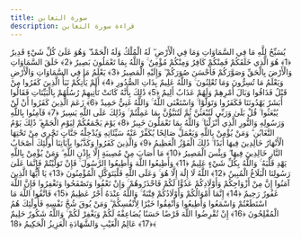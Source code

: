 ```yaml
---
title: سورة التغابن
description: قراءة سورة التغابن
---
```


يُسَبِّحُ لِلَّهِ مَا فِي السَّمَاوَاتِ وَمَا فِي الْأَرْضِ ۖ لَهُ الْمُلْكُ وَلَهُ الْحَمْدُ ۖ وَهُوَ عَلَىٰ كُلِّ شَيْءٍ قَدِيرٌ ﴿1﴾ هُوَ الَّذِي خَلَقَكُمْ فَمِنْكُمْ كَافِرٌ وَمِنْكُمْ مُؤْمِنٌ ۚ وَاللَّهُ بِمَا تَعْمَلُونَ بَصِيرٌ ﴿2﴾ خَلَقَ السَّمَاوَاتِ وَالْأَرْضَ بِالْحَقِّ وَصَوَّرَكُمْ فَأَحْسَنَ صُوَرَكُمْ ۖ وَإِلَيْهِ الْمَصِيرُ ﴿3﴾ يَعْلَمُ مَا فِي السَّمَاوَاتِ وَالْأَرْضِ وَيَعْلَمُ مَا تُسِرُّونَ وَمَا تُعْلِنُونَ ۚ وَاللَّهُ عَلِيمٌ بِذَاتِ الصُّدُورِ ﴿4﴾ أَلَمْ يَأْتِكُمْ نَبَأُ الَّذِينَ كَفَرُوا مِنْ قَبْلُ فَذَاقُوا وَبَالَ أَمْرِهِمْ وَلَهُمْ عَذَابٌ أَلِيمٌ ﴿5﴾ ذَٰلِكَ بِأَنَّهُ كَانَتْ تَأْتِيهِمْ رُسُلُهُمْ بِالْبَيِّنَاتِ فَقَالُوا أَبَشَرٌ يَهْدُونَنَا فَكَفَرُوا وَتَوَلَّوْا ۚ وَاسْتَغْنَى اللَّهُ ۚ وَاللَّهُ غَنِيٌّ حَمِيدٌ ﴿6﴾ زَعَمَ الَّذِينَ كَفَرُوا أَنْ لَنْ يُبْعَثُوا ۚ قُلْ بَلَىٰ وَرَبِّي لَتُبْعَثُنَّ ثُمَّ لَتُنَبَّؤُنَّ بِمَا عَمِلْتُمْ ۚ وَذَٰلِكَ عَلَى اللَّهِ يَسِيرٌ ﴿7﴾ فَآمِنُوا بِاللَّهِ وَرَسُولِهِ وَالنُّورِ الَّذِي أَنْزَلْنَا ۚ وَاللَّهُ بِمَا تَعْمَلُونَ خَبِيرٌ ﴿8﴾ يَوْمَ يَجْمَعُكُمْ لِيَوْمِ الْجَمْعِ ۖ ذَٰلِكَ يَوْمُ التَّغَابُنِ ۗ وَمَنْ يُؤْمِنْ بِاللَّهِ وَيَعْمَلْ صَالِحًا يُكَفِّرْ عَنْهُ سَيِّئَاتِهِ وَيُدْخِلْهُ جَنَّاتٍ تَجْرِي مِنْ تَحْتِهَا الْأَنْهَارُ خَالِدِينَ فِيهَا أَبَدًا ۚ ذَٰلِكَ الْفَوْزُ الْعَظِيمُ ﴿9﴾ وَالَّذِينَ كَفَرُوا وَكَذَّبُوا بِآيَاتِنَا أُولَٰئِكَ أَصْحَابُ النَّارِ خَالِدِينَ فِيهَا ۖ وَبِئْسَ الْمَصِيرُ ﴿10﴾ مَا أَصَابَ مِنْ مُصِيبَةٍ إِلَّا بِإِذْنِ اللَّهِ ۗ وَمَنْ يُؤْمِنْ بِاللَّهِ يَهْدِ قَلْبَهُ ۚ وَاللَّهُ بِكُلِّ شَيْءٍ عَلِيمٌ ﴿11﴾ وَأَطِيعُوا اللَّهَ وَأَطِيعُوا الرَّسُولَ ۚ فَإِنْ تَوَلَّيْتُمْ فَإِنَّمَا عَلَىٰ رَسُولِنَا الْبَلَاغُ الْمُبِينُ ﴿12﴾ اللَّهُ لَا إِلَٰهَ إِلَّا هُوَ ۚ وَعَلَى اللَّهِ فَلْيَتَوَكَّلِ الْمُؤْمِنُونَ ﴿13﴾ يَا أَيُّهَا الَّذِينَ آمَنُوا إِنَّ مِنْ أَزْوَاجِكُمْ وَأَوْلَادِكُمْ عَدُوًّا لَكُمْ فَاحْذَرُوهُمْ ۚ وَإِنْ تَعْفُوا وَتَصْفَحُوا وَتَغْفِرُوا فَإِنَّ اللَّهَ غَفُورٌ رَحِيمٌ ﴿14﴾ إِنَّمَا أَمْوَالُكُمْ وَأَوْلَادُكُمْ فِتْنَةٌ ۚ وَاللَّهُ عِنْدَهُ أَجْرٌ عَظِيمٌ ﴿15﴾ فَاتَّقُوا اللَّهَ مَا اسْتَطَعْتُمْ وَاسْمَعُوا وَأَطِيعُوا وَأَنْفِقُوا خَيْرًا لِأَنْفُسِكُمْ ۗ وَمَنْ يُوقَ شُحَّ نَفْسِهِ فَأُولَٰئِكَ هُمُ الْمُفْلِحُونَ ﴿16﴾ إِنْ تُقْرِضُوا اللَّهَ قَرْضًا حَسَنًا يُضَاعِفْهُ لَكُمْ وَيَغْفِرْ لَكُمْ ۚ وَاللَّهُ شَكُورٌ حَلِيمٌ ﴿17﴾ عَالِمُ الْغَيْبِ وَالشَّهَادَةِ الْعَزِيزُ الْحَكِيمُ ﴿18﴾

